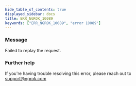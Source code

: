 ```yaml
---
hide_table_of_contents: true
displayed_sidebar: docs
title: ERR_NGROK_10089
keywords: ["ERR_NGROK_10089", "error 10089"]
---
```


### Message

Failed to replay the request.

### Further help

If you're having trouble resolving this error, please reach out to [support@ngrok.com](mailto:support@ngrok.com?subject=Help%20with%20ERR_NGROK_10089)
